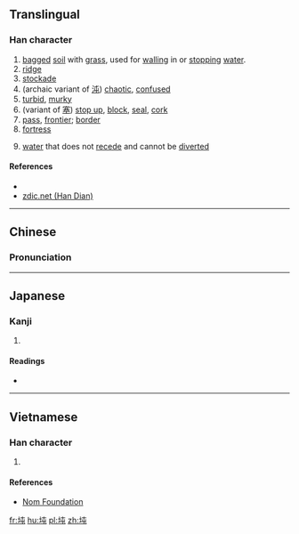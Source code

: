 ==Translingual==

===Han character===
{{Han char|rn=32|rad=土|as=04|sn=7|four=4511<sub>7</sub>|canj=土心山 (GPU)|ids=⿰[[土]][[屯]]}}

# [[bagged]] [[soil]] with [[grass]], used for [[walling]] in or [[stop]]ping [[water]].
# [[ridge]]
# [[stockade]]
# (archaic variant of [[沌]]) [[chaotic]], [[confused]]
# [[turbid]], [[murky]]
# (variant of [[塞]]) [[stop up]], [[block]], [[seal]], [[cork]]
# [[pass]], [[frontier]]; [[border]]
# [[fortress]]
# {{rfv-sense}} [[water]] that does not [[recede]] and cannot be [[divert]]ed

====References====
* {{Han ref|kx=0225.060|dkj=04923|dj=0459.260|hdz=10422.050|uh=5749|ud=22345|bh=CAAD|bd=51885}}
*[http://www.zdic.net/z/17/js/5749.htm zdic.net (Han Dian)]

----

==Chinese==
{{zh-hanzi-box|[[坉]]}}

===Pronunciation===
{{zh-pron
|m=tún
|c=tyun4
|h=pfs=thùn
|mc=y
|oc=y
|cat=n,a,v
}}

----

==Japanese==

===Kanji===
{{ja-kanji|grade=|rs=土04}}

# {{defn|lang=ja|sort=土04}}

====Readings====
* {{ja-readings|on=[[とん]] (ton), [[どん]] (don)|kun=[[ふさぐ]] (fusagu), [[きずく]] (kizuku), [[うね]] (une), [[ふさがる]] (fusagaru)}}

----

==Vietnamese==

===Han character===
{{vi-hantu|[[chốn]], [[trốn]]|rs=土04}}

# {{defn|lang=vi|sort=土04}}

====References====
*[http://nomfoundation.org/common/nom_details.php?codepoint=5749 Nom Foundation]

[[fr:坉]]
[[hu:坉]]
[[pl:坉]]
[[zh:坉]]